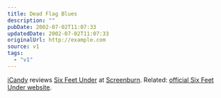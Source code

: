 ```yaml
---
title: Dead Flag Blues
description: ""
pubDate: 2002-07-02T11:07:33
updatedDate: 2002-07-02T11:07:33
originalUrl: http://example.com
source: v1
tags:
  - "v1"
---
```


[iCandy][1] reviews [Six Feet Under][2] at [Screenburn][3]. Related: [official Six Feet Under website][4].

[1]: http://icandy.ohskylab.com/ "iCandy"
[2]: http://screenburn.org/reviews/archives/00000027.php "iCandy reviews Six Feet Under at Screenburn"
[3]: http://screenburn.org/ "Screenburn"
[4]: http://www.hbo.com/sixfeetunder/ "Official Six Feet Under website at HBO"
